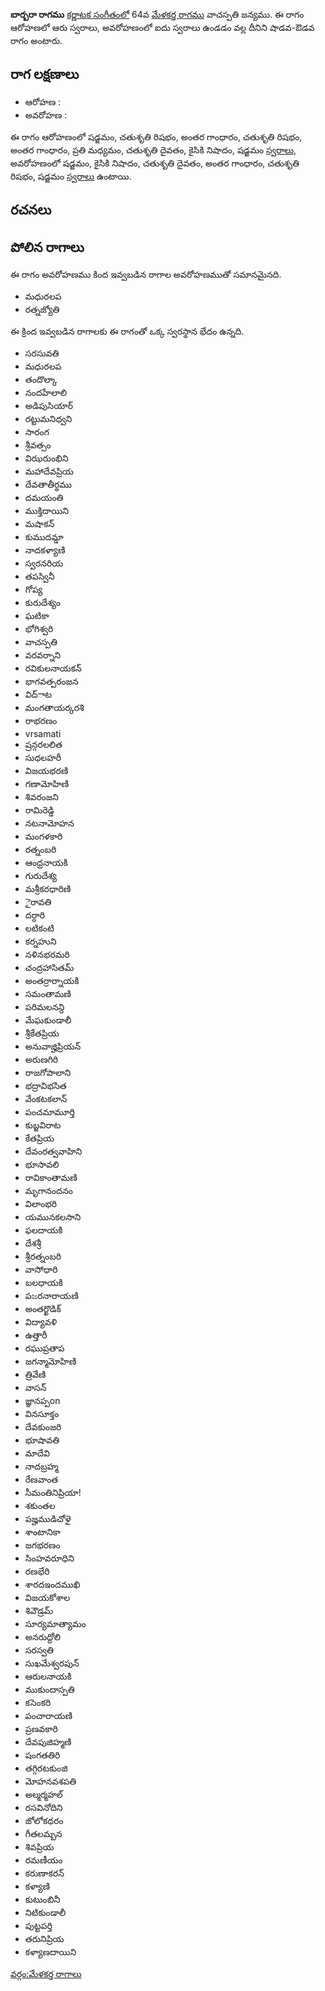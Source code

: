 {{Infobox ragam
	| name          	= బార్బరా
	| synonym	    	= 
	| mela          	= 
	| chakra        	= 
	| janaka        	= 
	| type          	= శాడవ-ఔడవ
	| arohanam      	= {{svaraC|S|R2|G3|R2|G3|M2|D2|N2|S'}} 
	| avarohanam    	= {{svaraC|S'|N2|D2|G3|R2|S}}
	| jeeva         	=
	| chhaya        	=
	| nyasa         	=
	| vishesha      	= 
	| equivalent  		= 
}}
{{కర్ణాటక సంగీత రాగాలు}}
'''బార్బరా రాగము''' [[కర్ణాటక సంగీతం]]లో 64వ [[మేళకర్త రాగము]] వాచస్పతి జన్యము.  ఈ రాగం ఆరోహణలో ఆరు స్వరాలు, అవరోహణంలో ఐదు స్వరాలు ఉండడం వల్ల దీనిని షాడవ-ఔడవ రాగం అంటారు.


==రాగ లక్షణాలు==


* ఆరోహణ : {{svaraC|S|R2|G3|R2|G3|M2|D2|N2|S'}} 
* అవరోహణ : {{svaraC|S'|N2|D2|G3|R2|S}}

ఈ రాగం ఆరోహణంలో షడ్జమం, చతుశృతి రిషభం, అంతర గాంధారం, చతుశృతి రిషభం, అంతర గాంధారం, ప్రతి మధ్యమం, చతుశృతి దైవతం, కైసికి నిషాదం, షడ్జమం [[స్వరాలు]], అవరోహణంలో షడ్జమం, కైసికి నిషాదం, చతుశృతి దైవతం, అంతర గాంధారం, చతుశృతి రిషభం, షడ్జమం [[స్వరాలు]] ఉంటాయి.

==రచనలు==



==పోలిన రాగాలు==
ఈ రాగం అవరోహణము కింద ఇవ్వబడిన రాగాల అవరోహణముతో సమానమైనది.
* మధురలప
* రత్నజ్యోతి

ఈ క్రింద ఇవ్వబడిన రాగాలకు ఈ రాగంతో ఒక్క స్వరస్థాన భేదం ఉన్నది.
* సరసువతి
* మధురలప
* తందొల్కా
* నందహేలాలి
* అడిపుసియార్
* రట్టుమనిధ్వని
* సారంగ
* శ్రీవత్సం
* విఝరుంభిని
* మహాదేవప్రియ
* దేవతాతీర్థము
* దమయంతి
* ముక్తిదాయిని
* మషాకన్
* కుముదమ్డా
* నాదకళ్యాణి
* స్వరనరియ
* తపస్వినీ
* గోప్య
* కురుదేశ్యం
* ఘటికా
* భోగిశ్వరి
* వాచస్పతి
* వరవర్నాని
* రవికులనాయకన్
* భాగవత్పరంజన
* విద్ాట
* మంగతాయర్కరశి
* రాభరణం
* vrsamati
* ష్రన్గరలలిత
* సుధలహరీ
* విజయభరణి
* గణామోహిణి
* శివరంజని
* రామిరెడ్డి
* నటనామోహన
* మంగళకారి
* రత్నంబరి
* ఆంధ్రనాయకి
* గురుదేశ్య
* మశ్రీకరధారిణి
* ైరావతి
* దర్ధారి
* లటికంటి
* కర్నహుని
* నళినభరమరి
* చంద్రహాసితమ్
* అంతర్రార్నాయకి
* సమంతామణి
* పరిమలనన్ది
* మేఘకుండాలీ
* శ్రీకేతప్రియ
* అనువాజ్హిప్రియన్
* అరుణగిరి
* రాజగోపాలాని
* భద్రావిభసిత
* వేంకటకలాన్
* పంచమామూర్తి
* కుబ్జవిరాట
* కేతప్రియ
* దేవంరత్వవాహిని
* భూసావలి
* రావికాంతామణి
* మృగానందనం
* విలాంభరి
* యమునకలసాని
* ఫలదాయకి
* దేశశ్రీ
* శ్రీరత్నంబరి
* వాసోధారి
* బలధాయకి
* పಜరనారాయణి
* అంతర్ఖొడిక్
* విద్యావళి
* ఉత్తారీ
* రఘుప్రతాప
* జగన్మామోహిణి
* త్రివేణి
* వాసన్
* జ్ఞానప్పon
* వినసూక్తం
* దేవకుంజరి
* భూషావతి
* మాదేవి
* నాదబ్రహ్మ
* రేణవాంత
* సీమంతినిప్రియా!
* శకుంతల
* పజ్హముడిచోళై
* శాంటానికా
* జగభరణం
* సింహవరూధిని
* రణభేరి
* శారదఇందముఖి
* విజయకోశాల
* శివౌడ్రమ్
* సూర్యమాత్యామం
* అనరుద్దోలి
* సరస్వతి
* సుఖమేశ్వరపున్
* ఆరులనాయకి
* ముకుందాస్పతి
* కసెంకరి
* పంచారాయణి
* ప్రణవకారి
* దేవపుజిహ్మణి
* షంగతతిరి
* తగ్గిరటకుంజి
* మోహనవశపతి
* అల్మర్మహల్
* రసవినోదిని
* జోలోకధరం
* గీతలమ్బన
* శివప్రియ
* రమణీయం
* కరుణాకరన్
* కళ్యాణి
* కుటుంబినీ
* నిటికుండాలీ
* పుట్టపర్తి
* తరునిప్రియ
* కళ్యాణదాయిని



[[వర్గం:మేళకర్త రాగాలు]]
